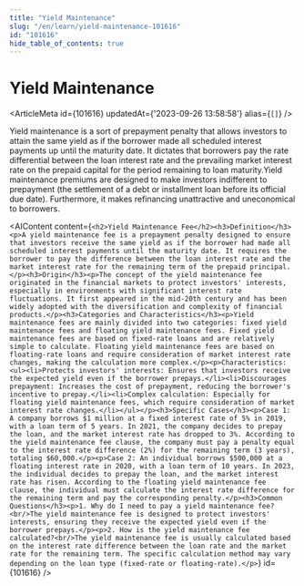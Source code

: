 ```yaml
---
title: "Yield Maintenance"
slug: "/en/learn/yield-maintenance-101616"
id: "101616"
hide_table_of_contents: true
---
```



# Yield Maintenance

<ArticleMeta id={101616} updatedAt={'2023-09-26 13:58:58'} alias={`[]`} />
<div className='border-solid border-b border-t-0 my-4 border-[var(--ifm-color-gray-300)]' />

Yield maintenance is a sort of prepayment penalty that allows investors to attain the same yield as if the borrower made all scheduled interest payments up until the maturity date. It dictates that borrowers pay the rate differential between the loan interest rate and the prevailing market interest rate on the prepaid capital for the period remaining to loan maturity.Yield maintenance premiums are designed to make investors indifferent to prepayment (the settlement of a debt or installment loan before its official due date). Furthermore, it makes refinancing unattractive and uneconomical to borrowers.

<AIContent content={`<h2>Yield Maintenance Fee</h2><h3>Definition</h3><p>A yield maintenance fee is a prepayment penalty designed to ensure that investors receive the same yield as if the borrower had made all scheduled interest payments until the maturity date. It requires the borrower to pay the difference between the loan interest rate and the market interest rate for the remaining term of the prepaid principal.</p><h3>Origin</h3><p>The concept of the yield maintenance fee originated in the financial markets to protect investors' interests, especially in environments with significant interest rate fluctuations. It first appeared in the mid-20th century and has been widely adopted with the diversification and complexity of financial products.</p><h3>Categories and Characteristics</h3><p>Yield maintenance fees are mainly divided into two categories: fixed yield maintenance fees and floating yield maintenance fees. Fixed yield maintenance fees are based on fixed-rate loans and are relatively simple to calculate. Floating yield maintenance fees are based on floating-rate loans and require consideration of market interest rate changes, making the calculation more complex.</p><p>Characteristics:<ul><li>Protects investors' interests: Ensures that investors receive the expected yield even if the borrower prepays.</li><li>Discourages prepayment: Increases the cost of prepayment, reducing the borrower's incentive to prepay.</li><li>Complex calculation: Especially for floating yield maintenance fees, which require consideration of market interest rate changes.</li></ul></p><h3>Specific Cases</h3><p>Case 1: A company borrows $1 million at a fixed interest rate of 5% in 2019, with a loan term of 5 years. In 2021, the company decides to prepay the loan, and the market interest rate has dropped to 3%. According to the yield maintenance fee clause, the company must pay a penalty equal to the interest rate difference (2%) for the remaining term (3 years), totaling $60,000.</p><p>Case 2: An individual borrows $500,000 at a floating interest rate in 2020, with a loan term of 10 years. In 2023, the individual decides to prepay the loan, and the market interest rate has risen. According to the floating yield maintenance fee clause, the individual must calculate the interest rate difference for the remaining term and pay the corresponding penalty.</p><h3>Common Questions</h3><p>1. Why do I need to pay a yield maintenance fee?<br/>The yield maintenance fee is designed to protect investors' interests, ensuring they receive the expected yield even if the borrower prepays.</p><p>2. How is the yield maintenance fee calculated?<br/>The yield maintenance fee is usually calculated based on the interest rate difference between the loan rate and the market rate for the remaining term. The specific calculation method may vary depending on the loan type (fixed-rate or floating-rate).</p>`} id={101616} />
